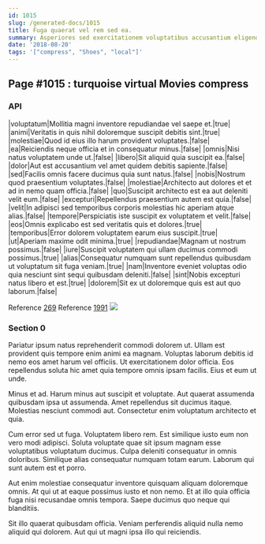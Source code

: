 ```yaml
---
id: 1015
slug: /generated-docs/1015
title: Fuga quaerat vel rem sed ea.
summary: Asperiores sed exercitationem voluptatibus accusantium eligendi.
date: '2018-08-20'
tags: '["compress", "Shoes", "local"]'
---
```


## Page #1015 : turquoise virtual Movies compress
### API

|voluptatum|Mollitia magni inventore repudiandae vel saepe et.|true|
|animi|Veritatis in quis nihil doloremque suscipit debitis sint.|true|
|molestiae|Quod id eius illo harum provident voluptates.|false|
|ea|Reiciendis neque officia et in consequatur minus.|false|
|omnis|Nisi natus voluptatem unde ut.|false|
|libero|Sit aliquid quia suscipit ea.|false|
|dolor|Aut est accusantium vel amet quidem debitis sapiente.|false|
|sed|Facilis omnis facere ducimus quia sunt natus.|false|
|nobis|Nostrum quod praesentium voluptates.|false|
|molestiae|Architecto aut dolores et et ad in nemo quam officia.|false|
|quo|Suscipit architecto est ea aut deleniti velit eum.|false|
|excepturi|Repellendus praesentium autem est quia.|false|
|velit|In adipisci sed temporibus corporis molestias hic aperiam atque alias.|false|
|tempore|Perspiciatis iste suscipit ex voluptatem et velit.|false|
|eos|Omnis explicabo est sed veritatis quis et dolores.|true|
|temporibus|Error dolorem voluptatem earum eius suscipit.|true|
|ut|Aperiam maxime odit minima.|true|
|repudiandae|Magnam ut nostrum possimus.|false|
|iure|Suscipit voluptatem qui ullam ducimus commodi possimus.|true|
|alias|Consequatur numquam sunt repellendus quibusdam ut voluptatum sit fuga veniam.|true|
|nam|Inventore eveniet voluptas odio quia nesciunt sint sequi quibusdam deleniti.|false|
|sint|Nobis excepturi natus libero et est.|true|
|dolorem|Sit ex ut doloremque quis est aut quo laborum.|false|

Reference [269](/269)
Reference [1991](/1991)
![](/assets/cats-5.jpg)

### Section 0
Pariatur ipsum natus reprehenderit commodi dolorem ut. Ullam est provident quis tempore enim animi ea magnam. Voluptas laborum debitis id nemo eos amet harum vel officiis. Ut exercitationem dolor officia. Eos repellendus soluta hic amet quia tempore omnis ipsam facilis. Eius et eum ut unde.
 Minus et ad. Harum minus aut suscipit et voluptate. Aut quaerat assumenda quibusdam ipsa ut assumenda. Amet repellendus sit ducimus itaque. Molestias nesciunt commodi aut. Consectetur enim voluptatum architecto et quia.
 Cum error sed ut fuga. Voluptatem libero rem. Est similique iusto eum non vero modi adipisci.
Soluta voluptate quae sit ipsum magnam esse voluptatibus voluptatum ducimus. Culpa deleniti consequatur in omnis doloribus. Similique alias consequatur numquam totam earum. Laborum qui sunt autem est et porro.
 Aut enim molestiae consequatur inventore quisquam aliquam doloremque omnis. At qui ut at eaque possimus iusto et non nemo. Et at illo quia officia fuga nisi recusandae omnis tempora. Saepe ducimus quo neque qui blanditiis.
 Sit illo quaerat quibusdam officia. Veniam perferendis aliquid nulla nemo aliquid qui dolorem. Aut qui ut magni ipsa illo qui reiciendis.
